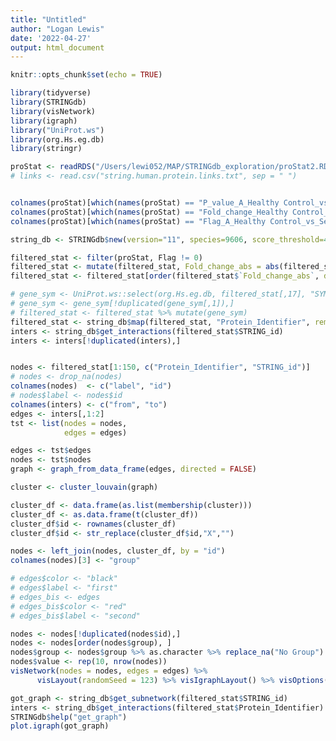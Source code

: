 ```yaml
---
title: "Untitled"
author: "Logan Lewis"
date: '2022-04-27'
output: html_document
---
```


```r
knitr::opts_chunk$set(echo = TRUE)
```

```r
library(tidyverse)
library(STRINGdb)
library(visNetwork)
library(igraph)
library("UniProt.ws")
library(org.Hs.eg.db)
library(stringr)
```

```r
proStat <- readRDS("/Users/lewi052/MAP/STRINGdb_exploration/proStat2.RDS")
# links <- read.csv("string.human.protein.links.txt", sep = " ")
```

```r

```

```r
colnames(proStat)[which(names(proStat) == "P_value_A_Healthy Control_vs_Severe")] <- "P_value"
colnames(proStat)[which(names(proStat) == "Fold_change_Healthy Control_vs_Severe")] <- "Fold_change"
colnames(proStat)[which(names(proStat) == "Flag_A_Healthy Control_vs_Severe")] <- "Flag"

string_db <- STRINGdb$new(version="11", species=9606, score_threshold=400, input_directory="/Users/lewi052/MAP/STRINGdb_exploration/STRINGdb_cache")

filtered_stat <- filter(proStat, Flag != 0)
filtered_stat <- mutate(filtered_stat, Fold_change_abs = abs(filtered_stat$Fold_change))
filtered_stat <- filtered_stat[order(filtered_stat$`Fold_change_abs`, decreasing = T), ]

# gene_sym <- UniProt.ws::select(org.Hs.eg.db, filtered_stat[,17], "SYMBOL","UNIPROT")
# gene_sym <- gene_sym[!duplicated(gene_sym[,1]),]
# filtered_stat <- filtered_stat %>% mutate(gene_sym)
filtered_stat <- string_db$map(filtered_stat, "Protein_Identifier", removeUnmappedRows = TRUE )
inters <- string_db$get_interactions(filtered_stat$STRING_id)
inters <- inters[!duplicated(inters),]


nodes <- filtered_stat[1:150, c("Protein_Identifier", "STRING_id")]
# nodes <- drop_na(nodes)
colnames(nodes)  <- c("label", "id")
# nodes$label <- nodes$id
colnames(inters) <- c("from", "to")
edges <- inters[,1:2]
tst <- list(nodes = nodes,
            edges = edges)
```

```r
edges <- tst$edges
nodes <- tst$nodes
graph <- graph_from_data_frame(edges, directed = FALSE)

cluster <- cluster_louvain(graph)

cluster_df <- data.frame(as.list(membership(cluster)))
cluster_df <- as.data.frame(t(cluster_df))
cluster_df$id <- rownames(cluster_df)
cluster_df$id <- str_replace(cluster_df$id,"X","")

nodes <- left_join(nodes, cluster_df, by = "id")
colnames(nodes)[3] <- "group"
```

```r
# edges$color <- "black"
# edges$label <- "first"
# edges_bis <- edges
# edges_bis$color <- "red"
# edges_bis$label <- "second"

nodes <- nodes[!duplicated(nodes$id),]
nodes <- nodes[order(nodes$group), ]
nodes$group <- nodes$group %>% as.character %>% replace_na("No Group")
nodes$value <- rep(10, nrow(nodes))
visNetwork(nodes = nodes, edges = edges) %>%
      visLayout(randomSeed = 123) %>% visIgraphLayout() %>% visOptions(selectedBy = list(variable = "group")) %>% visLegend()
```

```r
got_graph <- string_db$get_subnetwork(filtered_stat$STRING_id)
inters <- string_db$get_interactions(filtered_stat$Protein_Identifier)
STRINGdb$help("get_graph")
plot.igraph(got_graph)
```

